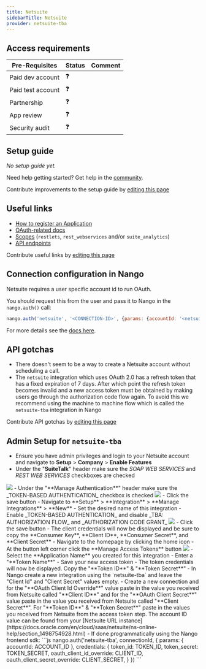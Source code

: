 ```yaml
---
title: Netsuite
sidebarTitle: Netsuite
provider: netsuite-tba
---
```




<Overview />
<PreBuiltTooling />
<PreBuiltUseCases />

## Access requirements
| Pre-Requisites | Status | Comment|
| - | - | - |
| Paid dev account | ❓ |  |
| Paid test account | ❓ |  |
| Partnership | ❓ | |
| App review | ❓ |  |
| Security audit | ❓ | |


## Setup guide

_No setup guide yet._

<Tip>Need help getting started? Get help in the [community](https://nango.dev/slack).</Tip>

<Note>Contribute improvements to the setup guide by [editing this page](https://github.com/nangohq/nango/tree/master/docs-v2/integrations/all/netsuite.mdx)</Note>


## Useful links

-   [How to register an Application](https://docs.oracle.com/en/cloud/saas/netsuite/ns-online-help/section_157771482304.html#Enable-the-OAuth-2.0-Feature)
-   [OAuth-related docs](https://docs.oracle.com/en/cloud/saas/netsuite/ns-online-help/section_158081944642.html#Step-One-GET-Request-to-the-Authorization-Endpoint)
-   [Scopes](https://docs.oracle.com/en/cloud/saas/netsuite/ns-online-help/section_158081944642.html#subsect_158091028094) (`restlets`, `rest_webservices` and/or `suite_analytics`)
-   [API endpoints](https://system.netsuite.com/help/helpcenter/en_US/APIs/REST_API_Browser/record/v1/2023.1/index.html)

<Note>Contribute useful links by [editing this page](https://github.com/nangohq/nango/tree/master/docs-v2/integrations/all/netsuite.mdx)</Note>

## Connection configuration in Nango

Netsuite requires a user specific account id to run OAuth.

You should request this from the user and pass it to Nango in the `nango.auth()` call:

```js
nango.auth('netsuite', '<CONNECTION-ID>', {params: {accountId: '<netsuite-account-id>'}});
```

For more details see the [docs here](/guides/api-authorization/authorize-in-your-app-default-ui#apis-requiring-connection-specific-configuration-for-authorization).

## API gotchas

- There doesn't seem to be a way to create a Netsuite account without scheduling a call.
- The `netsuite` integration which uses OAuth 2.0 has a refresh token that has a fixed expiration of 7 days. After which point the refresh token becomes invalid and a new access token must be obtained by making users go through the authorization code flow again.
To avoid this we recommend using the machine to machine flow which is called the `netsuite-tba` integration in Nango

<Note>Contribute API gotchas by [editing this page](https://github.com/nangohq/nango/tree/master/docs-v2/integrations/all/netsuite.mdx)</Note>

## Admin Setup for `netsuite-tba`
-   Ensure you have admin privileges and login to your Netsuite account and navigate to **Setup** > **Company** > **Enable Features**
-   Under the "**SuiteTalk**" header make sure the _SOAP WEB SERVICES_ and _REST WEB SERVICES_ checkboxes are checked
<Frame>
  <img src="/images/netsuite-soap-rest-checkboxes.png" />
</Frame>
-   Under the "**Manage Authentication**" header make sure the _TOKEN-BASED AUTHENTICATION_ checkbox is checked
<Frame>
  <img src="/images/netsuite-tba-checkbox.png" />
</Frame>
-   Click the save button
-   Navigate to **Setup** > **Integration** > **Manage Integrations** > **New**
-   Set the desired name of this integration
-   Enable _TOKEN-BASED AUTHENTICATION_ and disable _TBA: AUTHORIZATION FLOW_ and _AUTHORIZATION CODE GRANT_
<Frame>
  <img src="/images/netsuite-tba-configuration.png" />
</Frame>
-   Click the save button
-   The client credentials will now be displayed and be sure to copy the **Consumer Key**, **Client ID**, **Consumer Secret**, and **Client Secret**
-   Navigate to the homepage by clicking the home icon
-   At the button left corner click the **Manage Access Tokens** button
<Frame>
  <img src="/images/netsuite-create-token.png" />
</Frame>
-   Select the **Application Name** you created for this integration
-   Enter a "**Token Name**"
-   Save your new access token
-   The token credentials will now be displayed. Copy the "**Token ID**" & "**Token Secret**"
-   In Nango create a new integration using the `netsuite-tba` and leave the "Client Id" and "Client Secret" values empty.
-   Create a new connection and for the "**OAuth Client Id Override**" value paste in the
value you received from Netsuite called "**Client ID**" and for the "**OAuth Client Secret**" value paste in the value you received
from Netsuite called "**Client Secret**". For "**Token ID**" & "**Token Secret**" paste in the values you received from Netsuite
from the access token step. The account ID value can be found from your [Netsuite URL instance](https://docs.oracle.com/en/cloud/saas/netsuite/ns-online-help/section_1498754928.html)
-   If done programmatically using the Nango frontend sdk:
```js
nango.auth('netsuite-tba', connectionId, {
  params: { accountId: ACCOUNT_ID },
  credentials: {
    token_id: TOKEN_ID,
    token_secret: TOKEN_SECRET,
    oauth_client_id_override: CLIENT_ID,
    oauth_client_secret_override: CLIENT_SECRET,
  }
})
```
